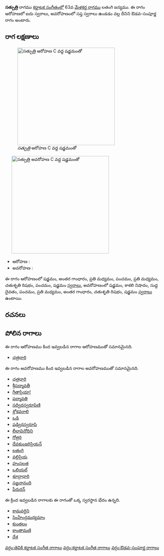{{Infobox ragam
	| name          	= సత్పుత్రి
	| synonym	    	= 
	| mela          	= 
	| chakra        	= 
	| janaka        	= 
	| type          	= ఔడవ-సంపూర్ణ
	| arohanam      	= {{svaraC|S|G3|M2|P|M2|R2|P|S'}} 
	| avarohanam    	= {{svaraC|S'|N3|D1|P|M2|G3|R2|S}}
	| jeeva         	=
	| chhaya        	=
	| nyasa         	=
	| vishesha      	= 
	| equivalent  		= 
}}
{{కర్ణాటక సంగీత రాగాలు}}
'''సత్పుత్రి''' రాగము [[కర్ణాటక సంగీతం]]లో 63వ [[మేళకర్త రాగము]] లతంగి జన్యము.  ఈ రాగం ఆరోహణలో ఐదు స్వరాలు, అవరోహణంలో సప్త స్వరాలు ఉండడం వల్ల దీనిని ఔడవ-సంపూర్ణ రాగం అంటారు.


==రాగ లక్షణాలు==
[[Image:satputri_ar_kb2wiki.png|thumb|right|316px|''సత్పుత్రి'' ఆరోహణ C వద్ద షడ్జమంతో]]
	[[Image:satputri_av_kb2wiki.png|thumb|right|316px|''సత్పుత్రి'' అవరోహణ C వద్ద షడ్జమంతో]]

* ఆరోహణ : {{svaraC|S|G3|M2|P|M2|R2|P|S'}} 
* అవరోహణ : {{svaraC|S'|N3|D1|P|M2|G3|R2|S}}

ఈ రాగం ఆరోహణంలో షడ్జమం, అంతర గాంధారం, ప్రతి మధ్యమం, పంచమం, ప్రతి మధ్యమం, చతుశృతి రిషభం, పంచమం, షడ్జమం [[స్వరాలు]], అవరోహణంలో షడ్జమం, కాకలి  నిషాదం, సుద్ద దైవతం, పంచమం, ప్రతి మధ్యమం, అంతర గాంధారం, చతుశృతి రిషభం, షడ్జమం [[స్వరాలు]] ఉంటాయి.

==రచనలు==



==పోలిన రాగాలు==
ఈ రాగం ఆరోహణము కింద ఇవ్వబడిన రాగాల ఆరోహణముతో సమానమైనది.
* [[ ఛత్రధారి]]

ఈ రాగం అవరోహణము కింద ఇవ్వబడిన రాగాల అవరోహణముతో సమానమైనది.
* [[ ఛత్రధారి]]
* [[శ్రీపద్మావతీ]]
* [[గీతాప్రియా!]]
* [[పద్మావతి]]
* [[సద్విదస్వరూపిణి]]
* [[శ్లోకవరాలి]]
* [[ఒడి]]
* [[షడ్విధస్వరూపి]]
* [[లీలావినోదిని]]
* [[గోత్రరి]]
* [[దేవకుంజరిప్రియన్]]
* [[లతంగి]]
* [[వల్లిప్రియ]]
* [[హంసలత]]
* [[ఒలియల్]]
* [[శూద్రాధారి]]
* [[సజ్జనానంది]]
* [[ పేరురన్]]

ఈ క్రింద ఇవ్వబడిన రాగాలకు ఈ రాగంతో ఒక్క స్వరస్థాన భేదం ఉన్నది.
* [[కామవర్ధిని]]
* [[సింహేంద్రమధ్యమాం]]
* [[కుంతలం]]
* [[కాంతామణి]]
* [[దేశ]]



[[వర్గం:తెవికి కర్ణాటక సంగీత రాగాలు]]
[[వర్గం:కర్ణాటక సంగీత రాగాలు]]
[[వర్గం:ఔడవ-సంపూర్ణ రాగాలు]]